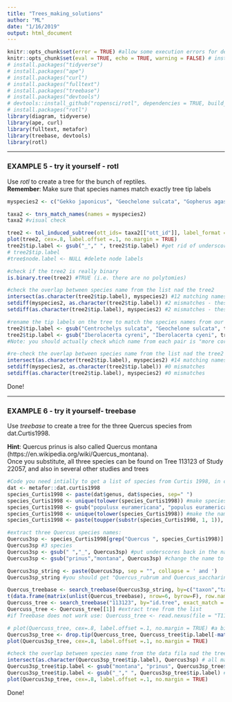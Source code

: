 ```yaml
---
title: "Trees_making_solutions"
author: "ML"
date: "1/16/2019"
output: html_document
---
```



```r
knitr::opts_chunk$set(error = TRUE) #allow some execution errors for demonstration purposes
knitr::opts_chunk$set(eval = TRUE, echo = TRUE, warning = FALSE) # install.packages("diagram")
# install.packages("tidyverse")
# install.packages("ape")
# install.packages("curl")
# install.packages("fulltext")
# install.packages("treebase")
# install.packages("devtools")
# devtools::install_github("ropensci/rotl", dependencies = TRUE, build_vignette=TRUE)
# install.packages("rotl")
library(diagram, tidyverse)
library(ape, curl)
library(fulltext, metafor)
library(treebase, devtools)
library(rotl)
```

********************************************************************************


### EXAMPLE 5 - try it yourself - rotl


Use *rotl* to create a tree for the bunch of reptiles.   
**Remember**: Make sure that species names match exactly tree tip labels   


```r
myspecies2 <- c("Gekko japonicus", "Geochelone sulcata", "Gopherus agassizii", "Gopherus polyphemus", "Graptemys ouachitensis", "Graptemys pseudogeographica", "Hemidactylus bowringii", "Heterodon platirhinos", "Heteronotia binoei", "Iberolacerta cyeni", "Lacerta schreiberi", "Lampropholis delicata", "Lampropholis guichenoti", "Liasis fuscus")

taxa2 <- tnrs_match_names(names = myspecies2)
taxa2 #visual check

tree2 <- tol_induced_subtree(ott_ids= taxa2[["ott_id"]], label_format = "name") #dont worry about the Warning message
plot(tree2, cex=.8, label.offset =.1, no.margin = TRUE)
tree2$tip.label <- gsub("_"," ", tree2$tip.label) #get rid of underscores
# tree2$tip.label
#tree$node.label <- NULL #delete node labels

#check if the tree2 is really binary 
is.binary.tree(tree2) #TRUE (i.e. there are no polytomies)

#check the overlap between species name from the list nad the tree2 
intersect(as.character(tree2$tip.label), myspecies2) #12 matching names
setdiff(myspecies2, as.character(tree2$tip.label)) #2 mismatches - these are only in myspecies2
setdiff(as.character(tree2$tip.label), myspecies2) #2 mismatches - these are only in the tree2$tip.label

#rename the tip labels on the tree to match the species names from our list
tree2$tip.label <- gsub("Centrochelys sulcata", "Geochelone sulcata", tree2$tip.label) 
tree2$tip.label <- gsub("Iberolacerta cyreni", "Iberolacerta cyeni", tree2$tip.label) 
#Note: you should actually check which name from each pair is "more correct" and accordingly check the names either on the tree or in your species list / data set

#re-check the overlap between species name from the list nad the tree2 
intersect(as.character(tree2$tip.label), myspecies2) #14 matching names
setdiff(myspecies2, as.character(tree2$tip.label)) #0 mismatches
setdiff(as.character(tree2$tip.label), myspecies2) #0 mismatches
```
Done!



********************************************************************************


### EXAMPLE 6 - try it yourself- treebase



Use *treebase* to create a tree for the three Quercus species from dat.Curtis1998. 

**Hint**: Quercus prinus is also called Quercus montana (https://en.wikipedia.org/wiki/Quercus_montana).   
Once you substitute, all three species can be found on Tree 113123 of Study 22057, and also in several other studies and trees

```r
#Code you need intially to get a list of species from Curtis 1998, in case you did not run Example 3:
dat <- metafor::dat.curtis1998
species_Curtis1998 <- paste(dat$genus, dat$species, sep=" ") 
species_Curtis1998 <- unique(tolower(species_Curtis1998)) #make species name unique
species_Curtis1998 <- gsub("populusx euramericana", "populus euramericana", species_Curtis1998) #merge 2 partially overlapping names (typo? or hybrid?) - remember to fix this in the main data set!
species_Curtis1998 <- unique(tolower(species_Curtis1998)) #make the names unique again
species_Curtis1998 <- paste(toupper(substr(species_Curtis1998, 1, 1)), substr(species_Curtis1998, 2, nchar(species_Curtis1998)), sep="") #capitalise first letters

#extract three Quercus species names:
Quercus3sp <- species_Curtis1998[grep("Quercus ", species_Curtis1998)]
Quercus3sp #3 species
Quercus3sp <- gsub(" ","_", Quercus3sp) #put underscores back in the names
Quercus3sp <- gsub("prinus","montana", Quercus3sp) #change the name to its currentky used synonym

Quercus3sp_string <- paste(Quercus3sp, sep = "", collapse = ' and ') 
Quercus3sp_string #you should get "Quercus_rubrum and Quercus_saccharinum and Quercus_pensylvanicum and Quercus_saccharum"

Quercus_treebase <- search_treebase(Quercus3sp_string, by=c("taxon","taxon","taxon"), max_trees=10, exact_match = TRUE, only_metadata = TRUE) #note different commas than in the treebase tutorial!
t(data.frame(matrix(unlist(Quercus_treebase), nrow=6, byrow=F), row.names = c("S.id", "Tr.id", "type", "kind", "quality", "ntax"))) #note the study IDs that you are using - you can find these on Treebase
Quercuss_tree <- search_treebase("113123", by="id.tree", exact_match = TRUE) #returns a single tree in a list 
Quercuss_tree <- Quercuss_tree[[1]] #extract tree from the list
#if Treebase does not work use: Quercuss_tree <- read.nexus(file = "T113123.nex") #read Nexus tree file

# plot(Quercuss_tree, cex=.8, label.offset =.1, no.margin = TRUE) #a big tree of all sorts of trees - needs good trimming!
Quercus3sp_tree <- drop.tip(Quercuss_tree, Quercuss_tree$tip.label[-match(Quercus3sp, Quercuss_tree$tip.label)])
plot(Quercus3sp_tree, cex=.8, label.offset =.1, no.margin = TRUE)

#check the overlap between species name from the data fila nad the tree file
intersect(as.character(Quercus3sp_tree$tip.label), Quercus3sp) # all matching, but we changed the species name in teh list, so it will no longer match the original dataset
Quercus3sp_tree$tip.label <- gsub("montana", "prinus", Quercus3sp_tree$tip.label) #replace the tip label back with our species name
Quercus3sp_tree$tip.label <- gsub("_"," ", Quercus3sp_tree$tip.label) #get rid of the underscores
plot(Quercus3sp_tree, cex=.8, label.offset =.1, no.margin = TRUE)
```

Done!
